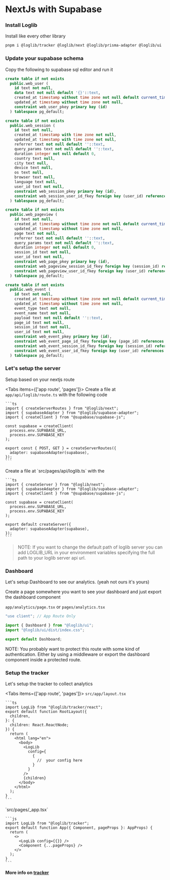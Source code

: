 
# NextJs with Supabase

<Steps>

### Install Loglib

Install like every other library

```bash
pnpm i @loglib/tracker @loglib/next @loglib/prisma-adapter @loglib/ui
```

### Update your supabase schema

Copy the following to supabase sql editor and run it

```sql
create table if not exists
  public.web_user (
    id text not null,
    data text not null default '{}'::text,
    created_at timestamp without time zone not null default current_timestamp,
    updated_at timestamp without time zone not null,
    constraint web_user_pkey primary key (id)
  ) tablespace pg_default;

create table if not exists
  public.web_session (
    id text not null,
    created_at timestamp with time zone not null,
    updated_at timestamp with time zone not null,
    referrer text not null default ''::text,
    query_params text not null default ''::text,
    duration integer not null default 0,
    country text null,
    city text null,
    device text null,
    os text null,
    browser text null,
    language text null,
    user_id text not null,
    constraint web_session_pkey primary key (id),
    constraint web_session_user_id_fkey foreign key (user_id) references web_user (id) on update cascade on delete cascade
  ) tablespace pg_default;

create table if not exists
  public.web_pageview (
    id text not null,
    created_at timestamp without time zone not null default current_timestamp,
    updated_at timestamp without time zone not null,
    page text not null,
    referrer text not null default ''::text,
    query_params text not null default ''::text,
    duration integer not null default 0,
    session_id text not null,
    user_id text not null,
    constraint web_page_pkey primary key (id),
    constraint web_pageview_session_id_fkey foreign key (session_id) references web_session (id) on delete cascade,
    constraint web_pageview_user_id_fkey foreign key (user_id) references web_user (id) on delete cascade
  ) tablespace pg_default;

create table if not exists
  public.web_event (
    id text not null,
    created_at timestamp without time zone not null default current_timestamp,
    updated_at timestamp without time zone not null,
    event_type text not null,
    event_name text not null,
    payload text not null default ''::text,
    page_id text not null,
    session_id text not null,
    user_id text not null,
    constraint web_event_pkey primary key (id),
    constraint web_event_page_id_fkey foreign key (page_id) references web_pageview (id) on update cascade on delete cascade,
    constraint web_event_session_id_fkey foreign key (session_id) references web_session (id) on delete cascade,
    constraint web_event_user_id_fkey foreign key (user_id) references web_user (id) on update cascade on delete cascade
  ) tablespace pg_default;
```

### Let's setup the server

Setup based on your nextjs route

<Tabs items={['app route', 'pages']}>
  <Tab>
    Create a file at `app/api/loglib/route.ts` with the following code

    ```ts
    import { createServerRoutes } from "@loglib/next";
    import { supabaseAdapter } from "@loglib/supabase-adapter";
    import { createClient } from "@supabase/supabase-js";

    const supabase = createClient(
      process.env.SUPABASE_URL,
      process.env.SUPABASE_KEY
    );

    export const { POST, GET } = createServerRoutes({
      adapter: supabaseAdapter(supabase),
    });
    ```

  </Tab>
  <Tab>
    Create a file at `src/pages/api/loglib.ts` with the

    ```ts
    import { createServer } from "@loglib/next";
    import { supabaseAdapter } from "@loglib/supabase-adapter";
    import { createClient } from "@supabase/supabase-js";

    const supabase = createClient(
      process.env.SUPABASE_URL,
      process.env.SUPABASE_KEY
    );

    export default createServer({
      adapter: supabaseAdapter(supabase),
    });
    ```

  </Tab>
</Tabs>

> NOTE: If you want to change the default path of loglib server you can add LOGLIB_URL in your environment variables specifying the full path to your loglib server api url.

### Dashboard

Let's setup Dashboard to see our analytics. (yeah not ours it's yours)

Create a page somewhere you want to see your dashboard and just export the dashboard component

`app/analytics/page.tsx` or `pages/analytics.tsx`

```ts
"use client"; // App Route Only

import { Dashboard } from "@loglib/ui";
import "@loglib/ui/dist/index.css";

export default Dashboard;
```

<Callout>
  NOTE: You probably want to protect this route with some kind of
  authentication. Either by using a middleware or export the dashboard component
  inside a protected route.
</Callout>

### Setup the tracker

Let's setup the tracker to collect analytics

<Tabs items={['app route', 'pages']}>
  <Tab>
    `src/app/layout.tsx`

    ```ts
    import LogLib from "@loglib/tracker/react";
    export default function RootLayout({
      children,
    }: {
      children: React.ReactNode;
    }) {
      return (
        <html lang="en">
          <body>
            <LogLib
              config={
                {
                  //  your config here
                }
              }
            />
            {children}
          </body>
        </html>
      );
    }
    ```

  </Tab>
  <Tab>
    `src/pages/_app.tsx`

    ```js
    import LogLib from "@loglib/tracker";
    export default function App({ Component, pageProps }: AppProps) {
      return (
        <>
          <LogLib config={{}} />
          <Component {...pageProps} />
        </>
      );
    }
    ```

  </Tab>
</Tabs>

</Steps>

**More info on [tracker](/advanced/tracker)**
